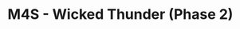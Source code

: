 ---
id: m4s_p2
title: M4S - Wicked Thunder (Phase 2)
sidebar_position: 1
sidebar_label: Intro (Phase 2)
hide_title: false
hide_table_of_contents: true
slug: /savage/m4s_p2
---